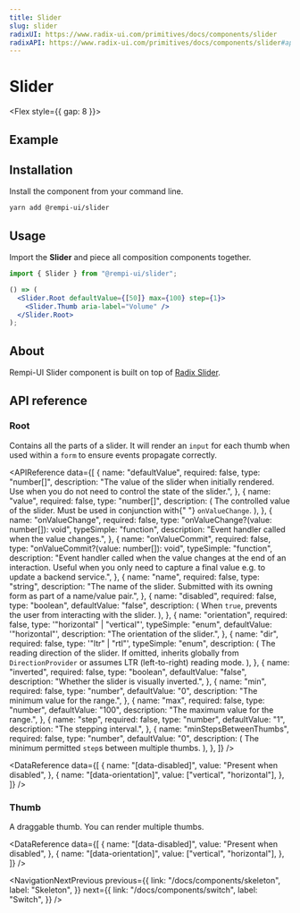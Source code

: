 ```yaml
---
title: Slider
slug: slider
radixUI: https://www.radix-ui.com/primitives/docs/components/slider
radixAPI: https://www.radix-ui.com/primitives/docs/components/slider#api-reference
---
```


# Slider

<Description text="An input where the user selects a value from within a given range." />

<Flex style={{ gap: 8 }}>
  <RadixUI href="https://www.radix-ui.com/primitives/docs/components/slider" />
  <RadixAPI href="https://www.radix-ui.com/primitives/docs/components/slider#api-reference" />
</Flex>

## Example

<PreviewComponent name="slider" />

## Installation

Install the component from your command line.

```bash
yarn add @rempi-ui/slider
```

## Usage

Import the <strong>Slider</strong> and piece all composition components together.

```jsx
import { Slider } from "@rempi-ui/slider";

() => (
  <Slider.Root defaultValue={[50]} max={100} step={1}>
    <Slider.Thumb aria-label="Volume" />
  </Slider.Root>
);
```

## About

Rempi-UI Slider component is built on top of [Radix Slider](https://www.radix-ui.com/primitives/docs/components/slider).

## API reference

### Root

Contains all the parts of a slider. It will render an `input` for each thumb when used within a `form` to ensure events propagate correctly.

<MoreInfo
  componentName="Radix Slider"
  componentLink="https://www.radix-ui.com/primitives/docs/components/slider#root"
/>

<APIReference
  data={[
    {
      name: "defaultValue",
      required: false,
      type: "number[]",
      description:
        "The value of the slider when initially rendered. Use when you do not need to control the state of the slider.",
    },
    {
      name: "value",
      required: false,
      type: "number[]",
      description: (
        <span>
          The controlled value of the slider. Must be used in conjunction with{" "}
          <code>onValueChange</code>.
        </span>
      ),
    },
    {
      name: "onValueChange",
      required: false,
      type: "onValueChange?(value: number[]): void",
      typeSimple: "function",
      description: "Event handler called when the value changes.",
    },
    {
      name: "onValueCommit",
      required: false,
      type: "onValueCommit?(value: number[]): void",
      typeSimple: "function",
      description:
        "Event handler called when the value changes at the end of an interaction. Useful when you only need to capture a final value e.g. to update a backend service.",
    },
    {
      name: "name",
      required: false,
      type: "string",
      description:
        "The name of the slider. Submitted with its owning form as part of a name/value pair.",
    },
    {
      name: "disabled",
      required: false,
      type: "boolean",
      defaultValue: "false",
      description: (
        <span>
          When <code>true</code>, prevents the user from interacting with the
          slider.
        </span>
      ),
    },
    {
      name: "orientation",
      required: false,
      type: '"horizontal" | "vertical"',
      typeSimple: "enum",
      defaultValue: '"horizontal"',
      description: "The orientation of the slider.",
    },
    {
      name: "dir",
      required: false,
      type: '"ltr" | "rtl"',
      typeSimple: "enum",
      description: (
        <span>
          The reading direction of the slider. If omitted, inherits globally
          from <code>DirectionProvider</code> or assumes LTR (left-to-right)
          reading mode.
        </span>
      ),
    },
    {
      name: "inverted",
      required: false,
      type: "boolean",
      defaultValue: "false",
      description: "Whether the slider is visually inverted.",
    },
    {
      name: "min",
      required: false,
      type: "number",
      defaultValue: "0",
      description: "The minimum value for the range.",
    },
    {
      name: "max",
      required: false,
      type: "number",
      defaultValue: "100",
      description: "The maximum value for the range.",
    },
    {
      name: "step",
      required: false,
      type: "number",
      defaultValue: "1",
      description: "The stepping interval.",
    },
    {
      name: "minStepsBetweenThumbs",
      required: false,
      type: "number",
      defaultValue: "0",
      description: (
        <span>
          The minimum permitted <code>step</code>s between multiple thumbs.
        </span>
      ),
    },
  ]}
/>

<DataReference
  data={[
    {
      name: "[data-disabled]",
      value: "Present when disabled",
    },
    {
      name: "[data-orientation]",
      value: ["vertical", "horizontal"],
    },
  ]}
/>

### Thumb

A draggable thumb. You can render multiple thumbs.

<MoreInfo
  componentName="Radix Slider Thumb"
  componentLink="https://www.radix-ui.com/primitives/docs/components/slider#thumb"
/>

<DataReference
  data={[
    {
      name: "[data-disabled]",
      value: "Present when disabled",
    },
    {
      name: "[data-orientation]",
      value: ["vertical", "horizontal"],
    },
  ]}
/>

<NavigationNextPrevious
  previous={{
    link: "/docs/components/skeleton",
    label: "Skeleton",
  }}
  next={{
    link: "/docs/components/switch",
    label: "Switch",
  }}
/>
